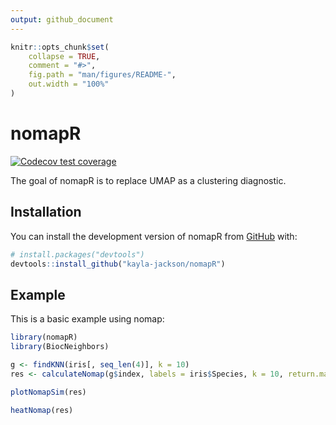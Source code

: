 ```yaml
---
output: github_document
---
```


<!-- README.md is generated from README.Rmd. Please edit that file -->

```r
knitr::opts_chunk$set(
    collapse = TRUE,
    comment = "#>",
    fig.path = "man/figures/README-",
    out.width = "100%"
)
```

# nomapR

<!-- badges: start -->
[![Codecov test coverage](https://codecov.io/gh/kayla-jackson/nomapR/branch/master/graph/badge.svg)](https://app.codecov.io/gh/kayla-jackson/nomapR?branch=master)
<!-- badges: end -->

The goal of nomapR is to replace UMAP as a clustering diagnostic.

## Installation

You can install the development version of nomapR from [GitHub](https://github.com/) with:

``` r
# install.packages("devtools")
devtools::install_github("kayla-jackson/nomapR")
```

## Example

This is a basic example using nomap:

```r
library(nomapR)
library(BiocNeighbors)
```

```r
g <- findKNN(iris[, seq_len(4)], k = 10)
res <- calculateNomap(g$index, labels = iris$Species, k = 10, return.map = TRUE)
```

```r
plotNomapSim(res)
```

```r
heatNomap(res)
```
